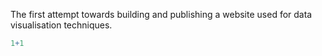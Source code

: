 The first attempt towards building and publishing a website used for data visualisation techniques.


```r
1+1
```
